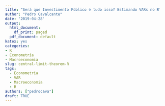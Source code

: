 ```yaml
---
title: "Será que Investimento Público é tudo isso? Estimando VARs no R"
author: "Pedro Cavalcante"
date: '2019-04-28'
output:
  html_document:
    df_print: paged
  pdf_document: default
katex: yes
categories:
- R
- Econometria
- Macroeconomia
slug: central-limit-theorem-R
tags:
  - Econometria
  - VAR
  - Macroeconomia
  - R
authors: ["pedrocava"]
draft: TRUE
---
```


